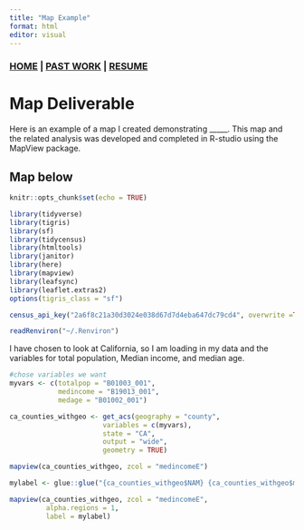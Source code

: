 ```yaml
---
title: "Map Example"
format: html
editor: visual
---
```


### [HOME](https://syoshiro.github.io/web-portfolio/Index) \| [PAST WORK](https://syoshiro.github.io/web-portfolio/Past%20Work) \| [RESUME](https://github.com/syoshiro/web-portfolio/blob/main/Sarina%20Oshiro%20Resume%202024.pdf)

# Map Deliverable

Here is an example of a map I created demonstrating \_\_\_\_\_. This map and the related analysis was developed and completed in R-studio using the MapView package.

## Map below

```r
knitr::opts_chunk$set(echo = TRUE)

library(tidyverse)
library(tigris)
library(sf)
library(tidycensus)
library(htmltools)
library(janitor)
library(here)
library(mapview)
library(leafsync)
library(leaflet.extras2)
options(tigris_class = "sf")

census_api_key("2a6f8c21a30d3024e038d67d7d4eba647dc79cd4", overwrite =TRUE)

readRenviron("~/.Renviron")

```

I have chosen to look at California, so I am loading in my data and the variables for total population, Median income, and median age.

```r
#chose variables we want
myvars <- c(totalpop = "B01003_001",
            medincome = "B19013_001",
            medage = "B01002_001")

ca_counties_withgeo <- get_acs(geography = "county",
                       variables = c(myvars),
                       state = "CA",
                       output = "wide",
                       geometry = TRUE)
```

```r

mapview(ca_counties_withgeo, zcol = "medincomeE")

mylabel <- glue::glue("{ca_counties_withgeo$NAM} {ca_counties_withgeo$medincome}")

mapview(ca_counties_withgeo, zcol = "medincomeE", 
         alpha.regions = 1,
         label = mylabel)

```

